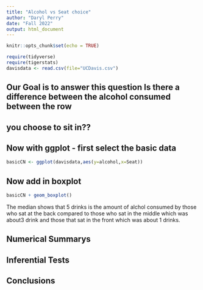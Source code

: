 ```yaml
---
title: "Alcohol vs Seat choice"
author: "Daryl Perry"
date: "Fall 2022"
output: html_document
---
```


```r
knitr::opts_chunk$set(echo = TRUE)
```

```r
require(tidyverse)
require(tigerstats)
davisdata <- read.csv(file="UCDavis.csv")
```
## Our Goal is to answer this question Is there a difference between the alcohol consumed between the row
## you choose to sit in??

## Now with ggplot - first select the basic data

```r
basicCN <- ggplot(davisdata,aes(y=alcohol,x=Seat))
```
## Now add in boxplot

```r
basicCN + geom_boxplot()
```
  
The median shows that 5 drinks is the amount of alchol consumed by those who sat at the back compared to those who sat in the middle which was about3 drink and those that sat in the front which was about 1 drinks.  


## Numerical Summarys 

## Inferential Tests

## Conclusions


